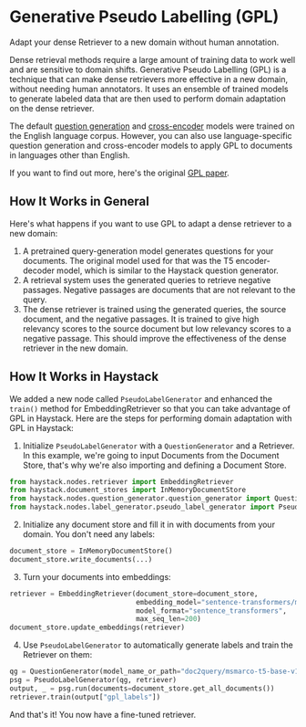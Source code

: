 # Generative Pseudo Labelling (GPL)

Adapt your dense Retriever to a new domain without human annotation. 

Dense retrieval methods require a large amount of training data to work well and are sensitive to domain shifts. Generative Pseudo Labelling (GPL) is a technique that can make dense retrievers more effective in a new domain, without needing human annotators. It uses an ensemble of trained models to generate labeled data that are then used to perform domain adaptation on the dense retriever.

The default [question generation](https://huggingface.co/doc2query/msmarco-t5-base-v1) and [cross-encoder](https://huggingface.co/cross-encoder/ms-marco-MiniLM-L-6-v2) models were trained on the English language corpus. However, you can also use language-specific question generation and cross-encoder models to apply GPL to documents in languages other than English.

If you want to find out more, here's the original [GPL paper](https://arxiv.org/pdf/2112.07577.pdf).

## How It Works in General

Here's what happens if you want to use GPL to adapt a dense retriever to a new domain:
1. A pretrained query-generation model generates questions for your documents. The original model used for that was the T5 encoder-decoder model, which is similar to the Haystack question generator. 
2. A retrieval system uses the generated queries to retrieve negative passages. Negative passages are documents that are not relevant to the query. 
3. The dense retriever is trained using the generated queries, the source document, and the negative passages. It is trained to give high relevancy scores to the source document but low relevancy scores to a negative passage. This should improve the effectiveness of the dense retriever in the new domain.

## How It Works in Haystack

We added a new node called `PseudoLabelGenerator` and enhanced the `train()` method for EmbeddingRetriever so that you can take advantage of GPL in Haystack. Here are the steps for performing domain adaptation with GPL in Haystack:
1. Initialize `PseudoLabelGenerator` with a `QuestionGenerator` and a Retriever. In this example, we're going to input Documents from the Document Store, that's why we're also importing and defining a Document Store.
```python
from haystack.nodes.retriever import EmbeddingRetriever
from haystack.document_stores import InMemoryDocumentStore
from haystack.nodes.question_generator.question_generator import QuestionGenerator
from haystack.nodes.label_generator.pseudo_label_generator import PseudoLabelGenerator
```

2. Initialize any document store and fill it in with documents from your domain. You don't need any labels:
```python
document_store = InMemoryDocumentStore()
document_store.write_documents(...)
``` 

3. Turn your documents into embeddings:
```python
retriever = EmbeddingRetriever(document_store=document_store, 
                               embedding_model="sentence-transformers/msmarco-distilbert-base-tas-b", 
                               model_format="sentence_transformers",
                               max_seq_len=200)
document_store.update_embeddings(retriever)
```

4. Use `PseudoLabelGenerator` to automatically generate labels and train the Retriever on them:
```python
qg = QuestionGenerator(model_name_or_path="doc2query/msmarco-t5-base-v1", max_length=64, split_length=200, batch_size=12)
psg = PseudoLabelGenerator(qg, retriever)
output, _ = psg.run(documents=document_store.get_all_documents()) 
retriever.train(output["gpl_labels"])
```
And that's it! You now have a fine-tuned retriever.